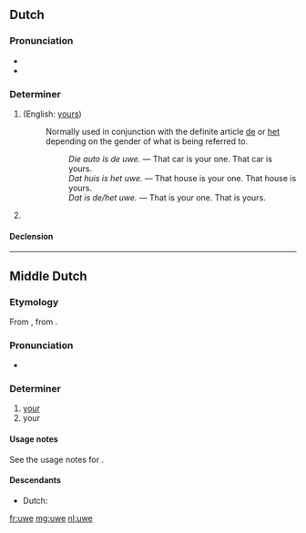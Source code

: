 {{also|Uwe}}
==Dutch==

===Pronunciation===
* {{IPA|/ˈywə/|lang=nl}}
* {{audio|Nl-uwe.ogg|Audio|lang=nl}}

===Determiner===
{{head|nl|possessive determiner}}

# {{form of|non-[[attributive]] form|uw|lang=nl}} (English: [[yours]])
#: Normally used in conjunction with the definite article [[de]] or [[het]] depending on the gender of what is being referred to.
#:: ''Die auto is de uwe.'' &mdash; That car is your one. That car is yours.
#:: ''Dat huis is het uwe.'' &mdash; That house is your one. That house is yours.
#:: ''Dat is de/het uwe.'' &mdash; That is your one. That is yours.
# {{context|archaic|lang=nl}} {{form of|inflected form|uw|lang=nl}}

====Declension====
{{nl-decl-personal pronouns}}

----

==Middle Dutch==

===Etymology===
From {{etyl|odt|dum}} {{term|iuwa|lang=odt}}, from {{etyl|gem-pro|dum}} {{m|gem-pro|*izweraz}}.

===Pronunciation===
* {{IPA|lang=dum|/ˈyːwə/}}

===Determiner===
{{dum-adj|cat=determiners|cat2=possessive determiners}}

# [[your]] {{gloss|plural}}
# your {{gloss|singular, informal}}

====Usage notes====
See the usage notes for {{term|gi|lang=dum}}.

====Descendants====
* Dutch: {{l|nl|uw}}

[[fr:uwe]]
[[mg:uwe]]
[[nl:uwe]]